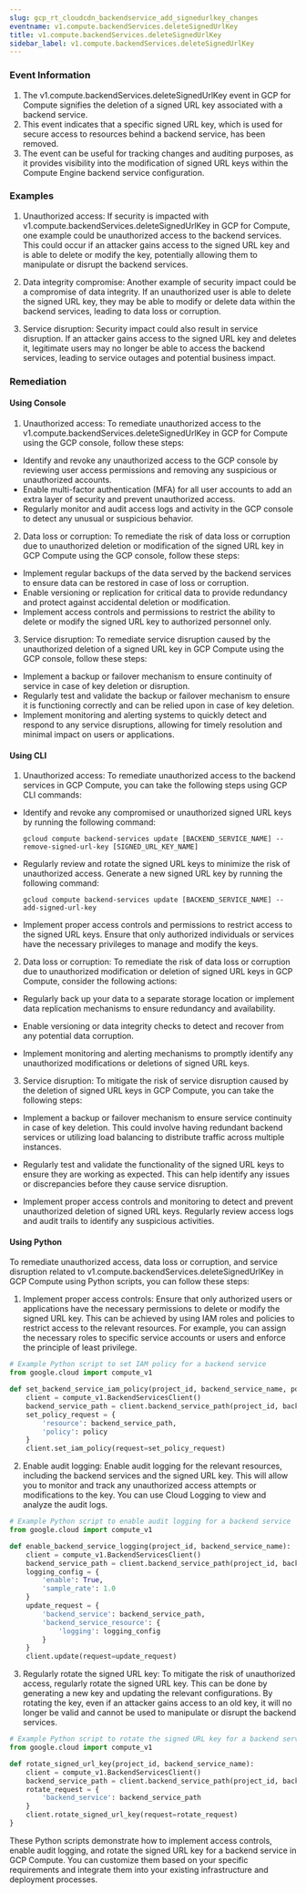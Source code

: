 ```yaml
--- 
slug: gcp_rt_cloudcdn_backendservice_add_signedurlkey_changes
eventname: v1.compute.backendServices.deleteSignedUrlKey
title: v1.compute.backendServices.deleteSignedUrlKey
sidebar_label: v1.compute.backendServices.deleteSignedUrlKey
---
```

                       


### Event Information

1. The v1.compute.backendServices.deleteSignedUrlKey event in GCP for Compute signifies the deletion of a signed URL key associated with a backend service.
2. This event indicates that a specific signed URL key, which is used for secure access to resources behind a backend service, has been removed.
3. The event can be useful for tracking changes and auditing purposes, as it provides visibility into the modification of signed URL keys within the Compute Engine backend service configuration.


### Examples

1. Unauthorized access: If security is impacted with v1.compute.backendServices.deleteSignedUrlKey in GCP for Compute, one example could be unauthorized access to the backend services. This could occur if an attacker gains access to the signed URL key and is able to delete or modify the key, potentially allowing them to manipulate or disrupt the backend services.

2. Data integrity compromise: Another example of security impact could be a compromise of data integrity. If an unauthorized user is able to delete the signed URL key, they may be able to modify or delete data within the backend services, leading to data loss or corruption.

3. Service disruption: Security impact could also result in service disruption. If an attacker gains access to the signed URL key and deletes it, legitimate users may no longer be able to access the backend services, leading to service outages and potential business impact.

### Remediation

#### Using Console

1. Unauthorized access: To remediate unauthorized access to the v1.compute.backendServices.deleteSignedUrlKey in GCP for Compute using the GCP console, follow these steps:

- Identify and revoke any unauthorized access to the GCP console by reviewing user access permissions and removing any suspicious or unauthorized accounts.
- Enable multi-factor authentication (MFA) for all user accounts to add an extra layer of security and prevent unauthorized access.
- Regularly monitor and audit access logs and activity in the GCP console to detect any unusual or suspicious behavior.

2. Data loss or corruption: To remediate the risk of data loss or corruption due to unauthorized deletion or modification of the signed URL key in GCP Compute using the GCP console, follow these steps:

- Implement regular backups of the data served by the backend services to ensure data can be restored in case of loss or corruption.
- Enable versioning or replication for critical data to provide redundancy and protect against accidental deletion or modification.
- Implement access controls and permissions to restrict the ability to delete or modify the signed URL key to authorized personnel only.

3. Service disruption: To remediate service disruption caused by the unauthorized deletion of a signed URL key in GCP Compute using the GCP console, follow these steps:

- Implement a backup or failover mechanism to ensure continuity of service in case of key deletion or disruption.
- Regularly test and validate the backup or failover mechanism to ensure it is functioning correctly and can be relied upon in case of key deletion.
- Implement monitoring and alerting systems to quickly detect and respond to any service disruptions, allowing for timely resolution and minimal impact on users or applications.

#### Using CLI

1. Unauthorized access: To remediate unauthorized access to the backend services in GCP Compute, you can take the following steps using GCP CLI commands:

- Identify and revoke any compromised or unauthorized signed URL keys by running the following command:
  ```
  gcloud compute backend-services update [BACKEND_SERVICE_NAME] --remove-signed-url-key [SIGNED_URL_KEY_NAME]
  ```

- Regularly review and rotate the signed URL keys to minimize the risk of unauthorized access. Generate a new signed URL key by running the following command:
  ```
  gcloud compute backend-services update [BACKEND_SERVICE_NAME] --add-signed-url-key
  ```

- Implement proper access controls and permissions to restrict access to the signed URL keys. Ensure that only authorized individuals or services have the necessary privileges to manage and modify the keys.

2. Data loss or corruption: To remediate the risk of data loss or corruption due to unauthorized modification or deletion of signed URL keys in GCP Compute, consider the following actions:

- Regularly back up your data to a separate storage location or implement data replication mechanisms to ensure redundancy and availability.

- Enable versioning or data integrity checks to detect and recover from any potential data corruption.

- Implement monitoring and alerting mechanisms to promptly identify any unauthorized modifications or deletions of signed URL keys.

3. Service disruption: To mitigate the risk of service disruption caused by the deletion of signed URL keys in GCP Compute, you can take the following steps:

- Implement a backup or failover mechanism to ensure service continuity in case of key deletion. This could involve having redundant backend services or utilizing load balancing to distribute traffic across multiple instances.

- Regularly test and validate the functionality of the signed URL keys to ensure they are working as expected. This can help identify any issues or discrepancies before they cause service disruption.

- Implement proper access controls and monitoring to detect and prevent unauthorized deletion of signed URL keys. Regularly review access logs and audit trails to identify any suspicious activities.

#### Using Python

To remediate unauthorized access, data loss or corruption, and service disruption related to v1.compute.backendServices.deleteSignedUrlKey in GCP Compute using Python scripts, you can follow these steps:

1. Implement proper access controls: Ensure that only authorized users or applications have the necessary permissions to delete or modify the signed URL key. This can be achieved by using IAM roles and policies to restrict access to the relevant resources. For example, you can assign the necessary roles to specific service accounts or users and enforce the principle of least privilege.

```python
# Example Python script to set IAM policy for a backend service
from google.cloud import compute_v1

def set_backend_service_iam_policy(project_id, backend_service_name, policy):
    client = compute_v1.BackendServicesClient()
    backend_service_path = client.backend_service_path(project_id, backend_service_name)
    set_policy_request = {
        'resource': backend_service_path,
        'policy': policy
    }
    client.set_iam_policy(request=set_policy_request)
```

2. Enable audit logging: Enable audit logging for the relevant resources, including the backend services and the signed URL key. This will allow you to monitor and track any unauthorized access attempts or modifications to the key. You can use Cloud Logging to view and analyze the audit logs.

```python
# Example Python script to enable audit logging for a backend service
from google.cloud import compute_v1

def enable_backend_service_logging(project_id, backend_service_name):
    client = compute_v1.BackendServicesClient()
    backend_service_path = client.backend_service_path(project_id, backend_service_name)
    logging_config = {
        'enable': True,
        'sample_rate': 1.0
    }
    update_request = {
        'backend_service': backend_service_path,
        'backend_service_resource': {
            'logging': logging_config
        }
    }
    client.update(request=update_request)
```

3. Regularly rotate the signed URL key: To mitigate the risk of unauthorized access, regularly rotate the signed URL key. This can be done by generating a new key and updating the relevant configurations. By rotating the key, even if an attacker gains access to an old key, it will no longer be valid and cannot be used to manipulate or disrupt the backend services.

```python
# Example Python script to rotate the signed URL key for a backend service
from google.cloud import compute_v1

def rotate_signed_url_key(project_id, backend_service_name):
    client = compute_v1.BackendServicesClient()
    backend_service_path = client.backend_service_path(project_id, backend_service_name)
    rotate_request = {
        'backend_service': backend_service_path
    }
    client.rotate_signed_url_key(request=rotate_request)
}
```

These Python scripts demonstrate how to implement access controls, enable audit logging, and rotate the signed URL key for a backend service in GCP Compute. You can customize them based on your specific requirements and integrate them into your existing infrastructure and deployment processes.

 